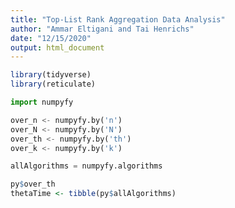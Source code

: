 ```yaml
---
title: "Top-List Rank Aggregation Data Analysis"
author: "Ammar Eltigani and Tai Henrichs"
date: "12/15/2020"
output: html_document
---
```


```r
library(tidyverse)
library(reticulate)
```


```python
import numpyfy

over_n <- numpyfy.by('n')
over_N <- numpyfy.by('N')
over_th <- numpyfy.by('th')
over_k <- numpyfy.by('k')

allAlgorithms = numpyfy.algorithms
```


```r
py$over_th
thetaTime <- tibble(py$allAlgorithms)
```

